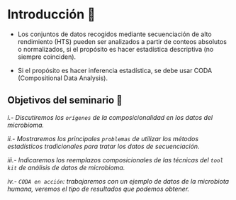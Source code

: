 # Introducción 👋 {.unnumbered}

-   Los conjuntos de datos recogidos mediante secuenciación de alto rendimiento (HTS) pueden ser analizados a partir de conteos absolutos o normalizados, si el propósito es hacer estadística descriptiva (no siempre coinciden).

-   Si el propósito es hacer inferencia estadística, se debe usar CODA (Compositional Data Analysis).

## Objetivos del seminario 🎯

*i.- Discutiremos los `orígenes` de la composicionalidad en los datos del microbioma.*

*ii.- Mostraremos los principales `problemas` de utilizar los métodos estadísticos tradicionales para tratar los datos de secuenciación.*

*iii.- Indicaremos los reemplazos composicionales de las técnicas del `tool kit` de análisis de datos de microbioma.*

*iv.- `CODA en acción`: trabajaremos con un ejemplo de datos de la microbiota humana, veremos el tipo de resultados que podemos obtener.*
